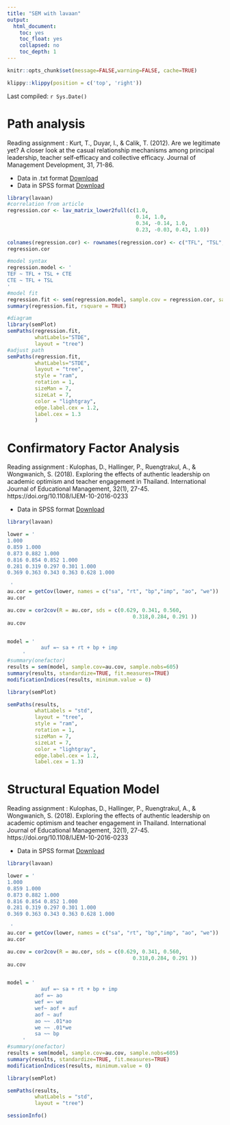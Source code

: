 ```yaml
---
title: "SEM with lavaan"
output:
  html_document: 
    toc: yes
    toc_float: yes
    collapsed: no
    toc_depth: 1
---
```


```r
knitr::opts_chunk$set(message=FALSE,warning=FALSE, cache=TRUE)
```
```r
klippy::klippy(position = c('top', 'right'))
```





Last compiled: `r Sys.Date()`


# Path analysis

Reading assignment : Kurt, T., Duyar, I., & Calik, T. (2012). Are we legitimate yet? A closer look at the casual relationship mechanisms among principal leadership, teacher self‐efficacy and collective efficacy. Journal of Management Development, 31, 71-86. 

- Data in .txt format [Download](https://github.com/trsamp/SEM101/blob/main/data/01PA.txt)
- Data in SPSS format [Download](https://github.com/trsamp/SEM101/blob/main/data/01PA.sav)

```r
library(lavaan)
#correlation from article
regression.cor <- lav_matrix_lower2full(c(1.0,
                                          0.14, 1.0,
                                          0.34, -0.14, 1.0,
                                          0.23, -0.03, 0.43, 1.0))
                                          
colnames(regression.cor) <- rownames(regression.cor) <- c("TFL", "TSL", "CTE","TEF")
regression.cor

#model syntax
regression.model <- '
TEF ~ TFL + TSL + CTE
CTE ~ TFL + TSL
'
#model fit
regression.fit <- sem(regression.model, sample.cov = regression.cor, sample.nobs = 813)
summary(regression.fit, rsquare = TRUE)

#diagram
library(semPlot)
semPaths(regression.fit,
         whatLabels="STDE",
         layout = "tree")
#adjust path
semPaths(regression.fit,
         whatLabels="STDE",
         layout = "tree",
         style = "ram",
         rotation = 1,
         sizeMan = 7,
         sizeLat = 7,
         color = "lightgray",
         edge.label.cex = 1.2,
         label.cex = 1.3
         )
```

# Confirmatory Factor Analysis

Reading assignment : Kulophas, D., Hallinger, P., Ruengtrakul, A., & Wongwanich, S. (2018). Exploring the effects of authentic leadership on academic optimism and teacher engagement in Thailand. International Journal of Educational Management, 32(1), 27-45. https://doi.org/10.1108/IJEM-10-2016-0233

- Data in SPSS format [Download](https://github.com/trsamp/SEM101/blob/main/data/03SEM.sav)

```r
library(lavaan)

lower = '
1.000 
0.859 1.000 
0.873 0.882 1.000
0.816 0.854 0.852 1.000
0.281 0.319 0.297 0.301 1.000
0.369 0.363 0.343 0.363 0.628 1.000

 '
au.cor = getCov(lower, names = c("sa", "rt", "bp","imp", "ao", "we"))
au.cor

au.cov = cor2cov(R = au.cor, sds = c(0.629, 0.341, 0.560, 
                                         0.318,0.284, 0.291 ))
au.cov


model = '
	 	   auf =~ sa + rt + bp + imp
 	 '
#summary(onefactor)
results = sem(model, sample.cov=au.cov, sample.nobs=605)
summary(results, standardize=TRUE, fit.measures=TRUE)
modificationIndices(results, minimum.value = 0)

library(semPlot)

semPaths(results,
         whatLabels = "std",
         layout = "tree",
         style = "ram",
         rotation = 1,
         sizeMan = 7,
         sizeLat = 7,
         color = "lightgray",
         edge.label.cex = 1.2,
         label.cex = 1.3)

```




# Structural Equation Model

Reading assignment : Kulophas, D., Hallinger, P., Ruengtrakul, A., & Wongwanich, S. (2018). Exploring the effects of authentic leadership on academic optimism and teacher engagement in Thailand. International Journal of Educational Management, 32(1), 27-45. https://doi.org/10.1108/IJEM-10-2016-0233

- Data in SPSS format [Download](https://github.com/trsamp/SEM101/blob/main/data/03SEM.sav)

```r
library(lavaan)

lower = '
1.000 
0.859 1.000 
0.873 0.882 1.000
0.816 0.854 0.852 1.000
0.281 0.319 0.297 0.301 1.000
0.369 0.363 0.343 0.363 0.628 1.000

 '
au.cor = getCov(lower, names = c("sa", "rt", "bp","imp", "ao", "we"))
au.cor

au.cov = cor2cov(R = au.cor, sds = c(0.629, 0.341, 0.560, 
                                         0.318,0.284, 0.291 ))
au.cov


model = '
	 	   auf =~ sa + rt + bp + imp
	     aof =~ ao
	     wef =~ we
	     wef~ aof + auf
	     aof ~ auf
	     ao ~~ .01*ao
	     we ~~ .01*we
	     sa ~~ bp
 	 '
#summary(onefactor)
results = sem(model, sample.cov=au.cov, sample.nobs=605)
summary(results, standardize=TRUE, fit.measures=TRUE)
modificationIndices(results, minimum.value = 0)

library(semPlot)

semPaths(results,
         whatLabels = "std",
         layout = "tree")

sessionInfo()

```













